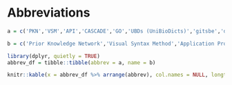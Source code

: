 # Abbreviations {-}

```r
a = c('PKN','VSM','API','CASCADE','GO','UBDs (UniBioDicts)','gitsbe','drabme','abmlog','emba','UMAP','ROC','PRC','PPI','TF-TG','MI2CAST','HUPO-PSI','PSICQUIC','MIQL','MITAB','BioPax','XML','SBGN','GREEKC','IMEx','ODE','PDE','AGS','AUC','CNA','COVID-19')

b = c('Prior Knowledge Network','Visual Syntax Method','Application Programming Interface','CAncer Signaling CAusality DatabasE','Gene Ontology','Unified Biological Dictionaries','Generic Interactions To Specific Boolean Equations','Drug Response Analysis to Boolean Model Ensembles','All possible Boolean Models Link Operator Generator','Ensemble (Boolean) Model Biomarker Analysis','Uniform Manifold Approximation and Projection (for dimension reduction)','Receiver Operating Characteristic','Precision Recall Curve','Protein-Protein Interaction','Transcription Factor - Target Gene','Minimum Information about a Molecular Interaction CAusal STatement','HUman Proteome Organization - Proteomics Standards Initiative','Proteomics Standard Initiative Common QUery InterfaCe','Molecular Interactions Query Language','Molecular Interaction TABular format','Biological Pathway Exchange','Extensible Markup Language','Systems Biology Graphical Notation','Gene Regulation Ensemble Effort for the Knowledge Commons','The International Molecular Exchange Consortium','Ordinary Differential Equation', 'Partial Differential Equation','Gastric Adenocarcinoma (cell line)','Area Under the Curve','Copy Number Alterations','COrona VIrus Disease 2019')

library(dplyr, quietly = TRUE)
abbrev_df = tibble::tibble(abbrev = a, name = b)

knitr::kable(x = abbrev_df %>% arrange(abbrev), col.names = NULL, longtable = TRUE, booktabs = TRUE)
```
